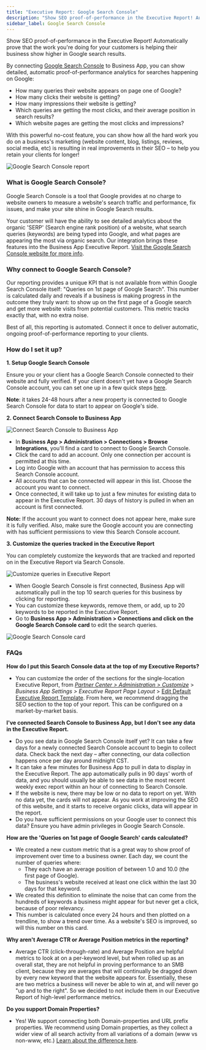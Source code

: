 ```yaml
---
title: "Executive Report: Google Search Console"
description: "Show SEO proof-of-performance in the Executive Report! Automatically prove that the work you're doing for your customers is helping their business show higher in Google search results."
sidebar_label: Google Search Console
---
```


Show SEO proof-of-performance in the Executive Report! Automatically prove that the work you're doing for your customers is helping their business show higher in Google search results.

By connecting [Google Search Console](https://search.google.com/search-console/about) to Business App, you can show detailed, automatic proof-of-performance analytics for searches happening on Google:

- How many queries their website appears on page one of Google?
- How many clicks their website is getting?
- How many impressions their website is getting?
- Which queries are getting the most clicks, and their average position in search results?
- Which website pages are getting the most clicks and impressions?

With this powerful no-cost feature, you can show how all the hard work you do on a business's marketing (website content, blog, listings, reviews, social media, etc) is resulting in real improvements in their SEO – to help you retain your clients for longer!

![Google Search Console report](/img/business-app-executive-report/google-search-console-report.jpg)

### What is Google Search Console?

Google Search Console is a tool that Google provides at no charge to website owners to measure a website's search traffic and performance, fix issues, and make your site shine in Google Search results.

Your customer will have the ability to see detailed analytics about the organic 'SERP' (Search engine rank position) of a website, what search queries (keywords) are being typed into Google, and what pages are appearing the most via organic search. Our integration brings these features into the Business App Executive Report. [Visit the Google Search Console website for more info](https://search.google.com/search-console/about).

### Why connect to Google Search Console?

Our reporting provides a unique KPI that is not available from within Google Search Console itself: "Queries on 1st page of Google Search". This number is calculated daily and reveals if a business is making progress in the outcome they truly want: to show up on the first page of a Google search and get more website visits from potential customers. This metric tracks exactly that, with no extra noise.

Best of all, this reporting is automated. Connect it once to deliver automatic, ongoing proof-of-performance reporting to your clients.

### How do I set it up?

**1. Setup Google Search Console**

Ensure you or your client has a Google Search Console connected to their website and fully verified. If your client doesn't yet have a Google Search Console account, you can set one up in a few quick steps [here](https://search.google.com/search-console/welcome).

**Note**: it takes 24-48 hours after a new property is connected to Google Search Console for data to start to appear on Google's side.

**2. Connect Search Console to Business App**

![Connect Search Console to Business App](/img/business-app-executive-report/google-search-console-connection.jpg)

- In **Business App > Administration > Connections > Browse Integrations**, you'll find a card to connect to Google Search Console.
- Click the card to add an account. Only one connection per account is permitted at this time.
- Log into Google with an account that has permission to access this Search Console account.
- All accounts that can be connected will appear in this list. Choose the account you want to connect.
- Once connected, it will take up to just a few minutes for existing data to appear in the Executive Report. 30 days of history is pulled in when an account is first connected.

**Note:** If the account you want to connect does not appear here, make sure it is fully verified. Also, make sure the Google account you are connecting with has sufficient permissions to view this Search Console account.

**3. Customize the queries tracked in the Executive Report**

You can completely customize the keywords that are tracked and reported on in the Executive Report via Search Console.

![Customize queries in Executive Report](/img/business-app-executive-report/google-search-console-customize-queries.jpg)

- When Google Search Console is first connected, Business App will automatically pull in the top 10 search queries for this business by clicking for reporting.
- You can customize these keywords, remove them, or add, up to 20 keywords to be reported in the Executive Report.
- Go to **Business App > Administration > Connections and click on the Google Search Console card** to edit the search queries.

![Google Search Console card](/img/business-app-executive-report/google-search-console-card.jpg)

### FAQs

**How do I put this Search Console data at the top of my Executive Reports?**

- You can customize the order of the sections for the single-location Executive Report, from *[Partner Center > Administration > Customize](https://partners.vendasta.com/customize-design)* > *Business App Settings > Executive Report Page Layout* > [Edit Default Executive Report Template](https://partners.vendasta.com/customize-design/customize-executive-report). From here, we recommend dragging the SEO section to the top of your report. This can be configured on a market-by-market basis.

**I've connected Search Console to Business App, but I don't see any data in the Executive Report.**

- Do you see data in Google Search Console itself yet? It can take a few days for a newly connected Search Console account to begin to collect data. Check back the next day – after connecting, our data collection happens once per day around midnight CST.
- It can take a few minutes for Business App to pull in data to display in the Executive Report. The app automatically pulls in 90 days' worth of data, and you should usually be able to see data in the most recent weekly exec report within an hour of connecting to Search Console.
- If the website is new, there may be low or no data to report on yet. With no data yet, the cards will not appear. As you work at improving the SEO of this website, and it starts to receive organic clicks, data will appear in the report.
- Do you have sufficient permissions on your Google user to connect this data? Ensure you have admin privileges in Google Search Console.

**How are the 'Queries on 1st page of Google Search' cards calculated?**

- We created a new custom metric that is a great way to show proof of improvement over time to a business owner. Each day, we count the number of queries where:
  - They each have an average position of between 1.0 and 10.0 (the first page of Google).
  - The business's website received at least one click within the last 30 days for that keyword.
- We created this definition to eliminate the noise that can come from the hundreds of keywords a business might appear for but never get a click, because of poor relevancy.
- This number is calculated once every 24 hours and then plotted on a trendline, to show a trend over time. As a website's SEO is improved, so will this number on this card.

**Why aren't Average CTR or Average Position metrics in the reporting?**

- Average CTR (click-through-rate) and Average Position are helpful metrics to look at on a per-keyword level, but when rolled up as an overall stat, they are not helpful in proving performance to an SMB client, because they are averages that will continually be dragged down by every new keyword that the website appears for. Essentially, these are two metrics a business will never be able to win at, and will never go "up and to the right". So we decided to not include them in our Executive Report of high-level performance metrics.

**Do you support Domain Properties?**

- Yes! We support connecting both Domain-properties and URL prefix properties. We recommend using Domain properties, as they collect a wider view of all search activity from all variations of a domain (www vs non-www, etc.) [Learn about the difference here](https://support.google.com/webmasters/answer/34592).